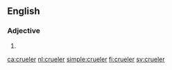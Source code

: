 ==English==

===Adjective===
{{head|en|adjective comparative form}}

# {{en-comparative of|cruel}}

[[ca:crueler]]
[[nl:crueler]]
[[simple:crueler]]
[[fi:crueler]]
[[sv:crueler]]